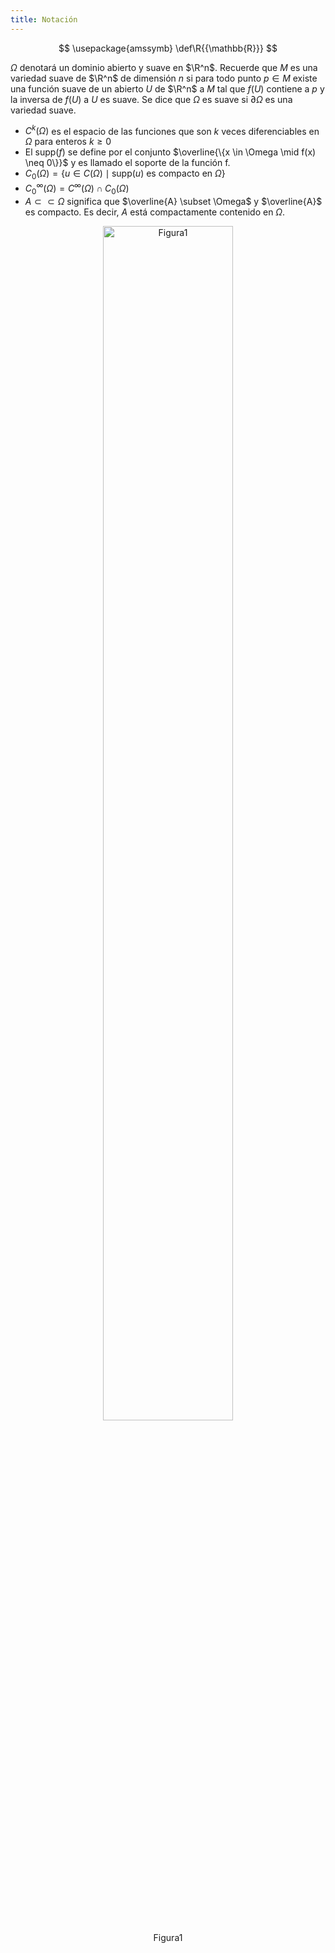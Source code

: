 ```yaml
---
title: Notación
---
```

::: {.hidden}
$$
\usepackage{amssymb}
\def\R{{\mathbb{R}}}
$$
:::

$\Omega$ denotará un dominio abierto y suave en $\R^n$. Recuerde que $M$ es una variedad suave de $\R^n$ de dimensión $n$ si para todo punto $p \in M$ existe una función suave de un abierto $U$ de $\R^n$ a $M$ tal que $f(U)$ contiene a $p$ y la inversa de $f(U)$ a $U$ es suave. Se dice que $\Omega$ es suave si $\partial \Omega$ es una variedad suave.

- $C^k(\Omega)$ es el espacio de las funciones que son $k$ veces diferenciables en $\Omega$ para enteros $k \geq 0$
- El supp$(f)$ se define por  el conjunto $\overline{\{x \in \Omega \mid f(x) \neq 0\}}$ y es llamado el soporte de la función f.
- $C_0(\Omega) = \{ u \in C(\Omega) \mid  \mathrm{supp}(u) \text{ es compacto en }  \Omega\}$
- $C_0^{\infty}(\Omega) = C^{\infty}(\Omega) \cap C_0(\Omega)$
- $A \subset \subset \Omega$ significa que $\overline{A} \subset \Omega$ y $\overline{A}$ es compacto. Es decir, $A$ está compactamente contenido en $\Omega$.  

<center>
![Figura1](Figures/Manifold.png){width=70%}
</center>